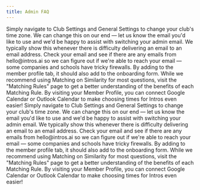 ```yaml
---
title: Admin FAQ
---
```

<Accordion title="How do I change the time zone?">
  Simply navigate to Club Settings and General Settings to change your club's time zone.
</Accordion>
<Accordion title="How do I change my admin email?">
  We can change this on our end — let us know the email you'd like to use and we'd be happy to assist with switching your admin email.
</Accordion>
<Accordion title="When I input my email, it generated an Attention Needed error.">
  We typically show this whenever there is difficulty delivering an email to an email address. Check your email and see if there are any emails from hello@intros.ai so we can figure out if we're able to reach your email — some companies and schools have tricky firewalls.
</Accordion>
<Accordion title="How do I add questions to the onboarding form?">
  By adding to the member profile tab, it should also add to the onboarding form.
</Accordion>
<Accordion title="Which Matching Rules should I use?">
  While we recommend using Matching on Similarity for most questions, visit the "Matching Rules" page to get a better understanding of the benefits of each Matching Rule.
</Accordion>
<Accordion title="How do I integrate Google Calendar or Outlook Calendar?">
  By visiting your Member Profile, you can connect Google Calendar or Outlook Calendar to make choosing times for Intros even easier!
</Accordion>

<Steps>
  <Step title="How do I change the time zone?">
    Simply navigate to Club Settings and General Settings to change your club's time zone.
  </Step>
  <Step title="How do I change my admin email?">
    We can change this on our end — let us know the email you'd like to use and we'd be happy to assist with switching your admin email.
  </Step>
  <Step title="When I input my email, it generated an Attention Needed error.">
    We typically show this whenever there is difficulty delivering an email to an email address. Check your email and see if there are any         emails from hello@intros.ai so we can figure out if we're able to reach your email — some companies and schools have tricky firewalls.
  </Step>
  <Step title="How do I add questions to the onboarding form?">
    By adding to the member profile tab, it should also add to the onboarding form.
  </Step>
  <Step title="Which Matching Rules should I use?">
    While we recommend using Matching on Similarity for most questions, visit the "Matching Rules" page to get a better understanding of the       benefits of each Matching Rule.
  </Step>
  <Step title="How do I integrate Google Calendar or Outlook Calendar?">
     By visiting your Member Profile, you can connect Google Calendar or Outlook Calendar to make choosing times for Intros even easier!
  </Step>
</Steps>
